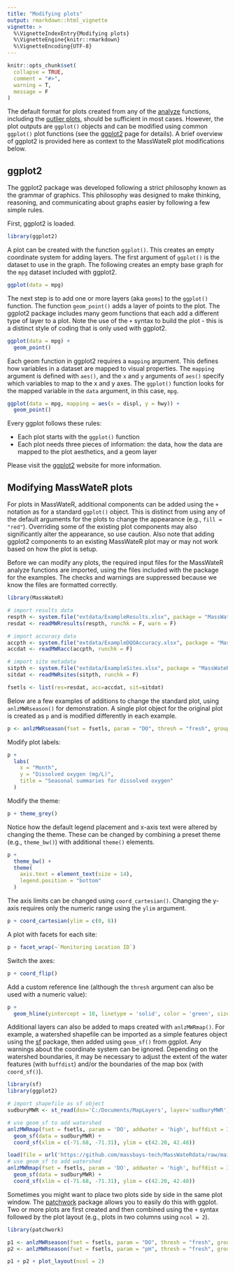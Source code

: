 ```yaml
---
title: "Modifying plots"
output: rmarkdown::html_vignette
vignette: >
  %\VignetteIndexEntry{Modifying plots}
  %\VignetteEngine{knitr::rmarkdown}
  %\VignetteEncoding{UTF-8}
---
```


```r
knitr::opts_chunk$set(
  collapse = TRUE,
  comment = "#>",
  warning = T, 
  message = F
)
```

The default format for plots created from any of the [analyze](https://massbays-tech.github.io/MassWateR/articles/analysis.html) functions, including the [outlier plots](https://massbays-tech.github.io/MassWateR/articles/outlierchecks.html), should be sufficient in most cases.  However, the plot outputs are `ggplot()` objects and can be modified using common `ggplot()` plot functions (see the [ggplot2](https://ggplot2.tidyverse.org/index.html){target="_blank"} page for details).  A brief overview of ggplot2 is provided here as context to the MassWateR plot modifications below. 

## ggplot2

The ggplot2 package was developed following a strict philosophy known as the grammar of graphics.  This philosophy was designed to make thinking, reasoning, and communicating about graphs easier by following a few simple rules. 

First, ggplot2 is loaded.

```r
library(ggplot2)
```

A plot can be created with the function `ggplot()`. This creates an empty coordinate system for adding layers. The first argument of `ggplot()` is the dataset to use in the graph. The following creates an empty base graph for the `mpg` dataset included with ggplot2.

```r
ggplot(data = mpg)
```

The next step is to add one or more layers (aka `geoms`) to the `ggplot()` function. The function `geom_point()` adds a layer of points to the plot. The ggplot2 package includes many geom functions that each add a different type of layer to a plot.  Note the use of the `+` syntax to build the plot - this is a distinct style of coding that is only used with ggplot2.

```r
ggplot(data = mpg) +
  geom_point()
```

Each geom function in ggplot2 requires a `mapping` argument. This defines how variables in a dataset are mapped to visual properties. The `mapping` argument is defined with `aes()`, and the `x` and `y` arguments of `aes()` specify which variables to map to the x and y axes. The `ggplot()` function looks for the mapped variable in the `data` argument, in this case, `mpg`.

```r
ggplot(data = mpg, mapping = aes(x = displ, y = hwy)) +
  geom_point()
```

Every ggplot follows these rules:

* Each plot starts with the `ggplot()` function
* Each plot needs three pieces of information: the data, how the data are mapped to the plot aesthetics, and a geom layer

Please visit the [ggplot2](https://ggplot2.tidyverse.org/index.html){target="_blank"} website for more information. 

## Modifying MassWateR plots

For plots in MassWateR, additional components can be added using the `+` notation as for a standard `ggplot()` object. This is distinct from using any of the default arguments for the plots to change the appearance (e.g., `fill = "red"`).  Overriding some of the existing plot components may also significantly alter the appearance, so use caution.  Also note that adding ggplot2 components to an existing MassWateR plot may or may not work based on how the plot is setup.

Before we can modify any plots, the required input files for the MassWateR analyze functions are imported, using the files included with the package for the examples.  The checks and warnings are suppressed because we know the files are formatted correctly.

```r
library(MassWateR)

# import results data
respth <- system.file("extdata/ExampleResults.xlsx", package = "MassWateR")
resdat <- readMWRresults(respth, runchk = F, warn = F)

# import accuracy data
accpth <- system.file("extdata/ExampleDQOAccuracy.xlsx", package = "MassWateR")
accdat <- readMWRacc(accpth, runchk = F)

# import site metadata
sitpth <- system.file("extdata/ExampleSites.xlsx", package = "MassWateR")
sitdat <- readMWRsites(sitpth, runchk = F)

fsetls <- list(res=resdat, acc=accdat, sit=sitdat)
```

Below are a few examples of additions to change the standard plot, using `anlzMWRseason()` for demonstration. A single plot object for the original plot is created as `p` and is modified differently in each example. 

```r
p <- anlzMWRseason(fset = fsetls, param = "DO", thresh = "fresh", group = "month")
```

Modify plot labels: 

```r
p +
  labs(
    x = "Month", 
    y = "Dissolved oxygen (mg/L)", 
    title = "Seasonal summaries for dissolved oxygen"
  )
```

Modify the theme:

```r
p + theme_grey()
```

Notice how the default legend placement and x-axis text were altered by changing the theme.  These can be changed by combining a preset theme (e.g., `theme_bw()`) with additional `theme()` elements. 

```r
p + 
  theme_bw() +
  theme(
    axis.text = element_text(size = 14), 
    legend.position = "bottom"
  )
```

The axis limits can be changed using `coord_cartesian()`.  Changing the y-axis requires only the numeric range using the `ylim` argument. 

```r
p + coord_cartesian(ylim = c(0, 8))
```

A plot with facets for each site:

```r
p + facet_wrap(~`Monitoring Location ID`)
```

Switch the axes:

```r
p + coord_flip()
```

Add a custom reference line (although the `thresh` argument can also be used with a numeric value): 

```r
p +
  geom_hline(yintercept = 10, linetype = 'solid', color = 'green', size = 2)
```

Additional layers can also be added to maps created with `anlzMWRmap()`. For example, a watershed shapefile can be imported as a simple features object using the [sf](https://r-spatial.github.io/sf/){target="_blank"} package, then added using `geom_sf()` from ggplot. Any warnings about the coordinate system can be ignored.  Depending on the watershed boundaries, it may be necessary to adjust the extent of the water features (with `buffdist`) and/or the boundaries of the map box (with `coord_sf()`). 

```r
library(sf)
library(ggplot2)

# import shapefile as sf object
sudburyMWR <- st_read(dsn='C:/Documents/MapLayers', layer='sudburyMWR')

# use geom_sf to add watershed
anlzMWRmap(fset = fsetls, param = 'DO', addwater = 'high', buffdist = 3) + 
  geom_sf(data = sudburyMWR) +
  coord_sf(xlim = c(-71.68, -71.31), ylim = c(42.20, 42.48))
```
```r
load(file = url('https://github.com/massbays-tech/MassWateRdata/raw/main/data/sudburyMWR.RData'))
# use geom_sf to add watershed
anlzMWRmap(fset = fsetls, param = 'DO', addwater = 'high', buffdist = 3) + 
  geom_sf(data = sudburyMWR) +
  coord_sf(xlim = c(-71.68, -71.31), ylim = c(42.20, 42.48))
```

Sometimes you might want to place two plots side by side in the same plot window.  The [patchwork](https://patchwork.data-imaginist.com/){target="_blank"} package allows you to easily do this with ggplot. Two or more plots are first created and then combined using the `+` syntax followed by the plot layout (e.g., plots in two columns using `ncol = 2`). 

```r
library(patchwork)

p1 <- anlzMWRseason(fset = fsetls, param = "DO", thresh = "fresh", group = "month")
p2 <- anlzMWRseason(fset = fsetls, param = "pH", thresh = "fresh", group = "month")

p1 + p2 + plot_layout(ncol = 2)
```

